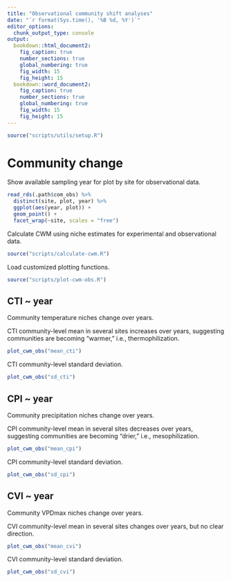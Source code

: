 ```yaml
---
title: "Observational community shift analyses"
date: "`r format(Sys.time(), '%B %d, %Y')`"
editor_options: 
  chunk_output_type: console
output:
  bookdown::html_document2: 
    fig_caption: true
    number_sections: true
    global_numbering: true
    fig_width: 15
    fig_height: 15 
  bookdown::word_document2: 
    fig_caption: true
    number_sections: true
    global_numbering: true
    fig_width: 15
    fig_height: 15 
---
```


```r
source("scripts/utils/setup.R")
```

# Community change

Show available sampling year for plot by site for observational data.

```r
read_rds(.path$com_obs) %>%
  distinct(site, plot, year) %>%
  ggplot(aes(year, plot)) +
  geom_point() +
  facet_wrap(~site, scales = "free")
```

Calculate CWM using niche estimates for experimental and observational data.

```r
source("scripts/calculate-cwm.R")
```

Load customized plotting functions.

```r
source("scripts/plot-cwm-obs.R")
```

## CTI ~ year

Community temperature niches change over years.

CTI community-level mean in several sites increases over years, suggesting communities are becoming "warmer," i.e., thermophilization.

```r
plot_cwm_obs("mean_cti")
```

CTI community-level standard deviation.

```r
plot_cwm_obs("sd_cti")
```

## CPI ~ year

Community precipitation niches change over years.

CPI community-level mean in several sites decreases over years, suggesting communities are becoming "drier," i.e., mesophilization.

```r
plot_cwm_obs("mean_cpi")
```

CPI community-level standard deviation.

```r
plot_cwm_obs("sd_cpi")
```

## CVI ~ year

Community VPDmax niches change over years.

CVI community-level mean in several sites changes over years, but no clear direction.

```r
plot_cwm_obs("mean_cvi")
```

CVI community-level standard deviation.

```r
plot_cwm_obs("sd_cvi")
```

<!-- # Climate change -->

<!-- Observational site climate change over the study period. -->

<!-- ```{r} -->
<!-- site_tbl <- read_rds("data/community/site-info.rds") -->
<!-- ``` -->

<!-- Download PRISM data (to be updated with Chelsa). Set PRISM dir first. -->

<!-- ```{r} -->
<!-- prism::prism_set_dl_dir("data/climate/prism/") -->
<!-- ``` -->

<!-- Download (not run, only once). -->

<!-- ```{r, eval=FALSE} -->
<!-- range(exp_tbl$year) # 1998:2021 -->
<!-- range(obs_tbl$year) # 1983:2019 -->
<!-- prism::get_prism_annual("tmean", years = 1983:2021, keepZip = FALSE) -->
<!-- prism::get_prism_annual("ppt", years = 1983:2021, keepZip = FALSE) -->
<!-- prism::get_prism_annual("vpdmax", years = 1983:2021, keepZip = FALSE) -->
<!-- ``` -->

<!-- Extract site climate from PRISM. -->

<!-- ```{r} -->
<!-- site_tmp_tbl <- prism::prism_archive_subset( -->
<!--   "tmean", "annual", -->
<!--   years = 1983:2020 -->
<!-- ) %>% -->
<!--   prism::pd_stack() %>% -->
<!--   raster::extract(site_tbl) %>% -->
<!--   bind_cols(site = site_tbl$abbr, .) %>% -->
<!--   pivot_longer(-site, names_to = "year", values_to = "tmp") %>% -->
<!--   mutate(year = year %>% -->
<!--     str_sub(start = -8L, end = -5L) %>% -->
<!--     as.integer()) -->

<!-- site_ppt_tbl <- prism::prism_archive_subset( -->
<!--   "ppt", "annual", -->
<!--   years = 1983:2020 -->
<!-- ) %>% -->
<!--   prism::pd_stack() %>% -->
<!--   raster::extract(site_tbl) %>% -->
<!--   bind_cols(site = site_tbl$abbr, .) %>% -->
<!--   pivot_longer(-site, names_to = "year", values_to = "ppt") %>% -->
<!--   mutate(year = year %>% -->
<!--     str_sub(start = -8L, end = -5L) %>% -->
<!--     as.integer()) -->

<!-- site_vpd_tbl <- prism::prism_archive_subset( -->
<!--   "vpdmax", "annual", -->
<!--   years = 1983:2020 -->
<!-- ) %>% -->
<!--   prism::pd_stack() %>% -->
<!--   raster::extract(site_tbl) %>% -->
<!--   bind_cols(site = site_tbl$abbr, .) %>% -->
<!--   pivot_longer(-site, names_to = "year", values_to = "vpd") %>% -->
<!--   mutate(year = year %>% -->
<!--     str_sub(start = -8L, end = -5L) %>% -->
<!--     as.integer()) -->
<!-- ``` -->

<!-- Assemble site climate data. -->

<!-- ```{r} -->
<!-- site_clim_tbl <- site_tmp_tbl %>% -->
<!--   full_join(site_ppt_tbl, by = c("site", "year")) %>% -->
<!--   full_join(site_vpd_tbl, by = c("site", "year")) %>% -->
<!--   right_join(obs_tbl %>% -->
<!--     distinct(site, year), by = c("site", "year")) %>% -->
<!--   arrange(site, year) -->
<!-- ``` -->

<!-- Plot temperature change. -->

<!-- ```{r, fig.cap="Observational site temperature change across years"} -->
<!-- site_clim_tbl %>% -->
<!--   ggplot(aes(year, tmp)) + -->
<!--   geom_point() + -->
<!--   geom_smooth( -->
<!--     method = "lm", se = FALSE, -->
<!--     color = "red", lty = "dashed" -->
<!--   ) + -->
<!--   ggpubr::stat_cor(aes(label = ..p.label..), -->
<!--     p.accuracy = 0.05, -->
<!--     color = "red" -->
<!--   ) + -->
<!--   facet_wrap(~site, scales = "free_y") + -->
<!--   labs( -->
<!--     x = "Year", y = "Mean annual temperature (°C)" -->
<!--   ) -->
<!-- ``` -->

<!-- Plot precipitation change. -->

<!-- ```{r, fig.cap="Observational site precipitation change across years"} -->
<!-- site_clim_tbl %>% -->
<!--   ggplot(aes(year, ppt)) + -->
<!--   geom_point() + -->
<!--   geom_smooth( -->
<!--     method = "lm", se = FALSE, -->
<!--     color = "red", lty = "dashed" -->
<!--   ) + -->
<!--   ggpubr::stat_cor(aes(label = ..p.label..), -->
<!--     p.accuracy = 0.05, -->
<!--     color = "red" -->
<!--   ) + -->
<!--   facet_wrap(~site, scales = "free_y") + -->
<!--   labs( -->
<!--     x = "Year", y = "Mean annual precipitation (mm)" -->
<!--   ) -->
<!-- ``` -->

<!-- Plot VPDmax change. -->

<!-- ```{r, fig.cap="Observational site VPDmax change across years"} -->
<!-- site_clim_tbl %>% -->
<!--   ggplot(aes(year, vpd)) + -->
<!--   geom_point() + -->
<!--   geom_smooth( -->
<!--     method = "lm", se = FALSE, -->
<!--     color = "red", lty = "dashed" -->
<!--   ) + -->
<!--   ggpubr::stat_cor(aes(label = ..p.label..), -->
<!--     p.accuracy = 0.05, -->
<!--     color = "red" -->
<!--   ) + -->
<!--   facet_wrap(~site, scales = "free_y") + -->
<!--   labs( -->
<!--     x = "Year", y = "Mean VPDmax (hPa)" -->
<!--   ) -->
<!-- ``` -->

<!-- Remove intermediate objects. -->

<!-- ```{r clean} -->
<!-- rm(list = ls()) -->
<!-- ``` -->

